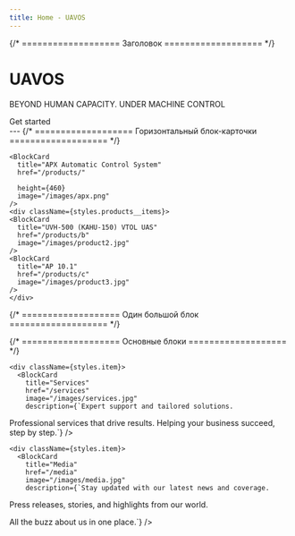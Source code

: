```yaml
---
title: Home - UAVOS
---
```




{/* =================== Заголовок =================== */}
<Bleed>
  <div className="flex flex-col items-center mt-20 text-center">
    <h1 className={styles.title}>UAVOS</h1>
    <p className={styles.subtitle}>BEYOND HUMAN CAPACITY. UNDER MACHINE CONTROL</p>
    <Link
      href="https://docs.uavos.com/"
      className={styles.btn}
    >
      Get started
    </Link>
  </div>
  ---
</Bleed>
{/* =================== Горизонтальный блок-карточки =================== */}
<Bleed full>
  <div className={styles.products__block}>
    
    <BlockCard
      title="APX Automatic Control System"
      href="/products/"
      
      height={460}
      image="/images/apx.png"
    />
    <div className={styles.products__items}>
    <BlockCard
      title="UVH-500 (KAHU-150) VTOL UAS"
      href="/products/b"
      image="/images/product2.jpg"
    />
    <BlockCard
      title="AP 10.1"
      href="/products/c"
      image="/images/product3.jpg"
    />
    </div>
    
  </div>
</Bleed>

{/* =================== Один большой блок =================== */}
<Bleed full>
  <div className={styles.grid}>
    <BlockCard
      height={472}
      href="/products"
      image="/images/DcTGJHKV4AAuWAj.jpg"
      footer={false}
    />
  </div>
</Bleed>



{/* =================== Основные блоки =================== */}
<Bleed full>
  <div className={styles.grid}>
    <div className={styles.item}>
      <BlockCard
        title="Products"
        href="/products"
        image="/images/product.jpg"
        description={`Innovative solutions for every challenge.
Cutting-edge tools that empower your workflow.
Explore our range of high-performance products.`}
      />
    </div>

    <div className={styles.item}>
      <BlockCard
        title="Services"
        href="/services"
        image="/images/services.jpg"
        description={`Expert support and tailored solutions.
Professional services that drive results.
Helping your business succeed, step by step.`}
      />
    </div>

    <div className={styles.item}>
      <BlockCard
        title="Media"
        href="/media"
        image="/images/media.jpg"
        description={`Stay updated with our latest news and coverage.

Press releases, stories, and highlights from our world.

All the buzz about us in one place.`}
      />
    </div>
  </div>
</Bleed>



